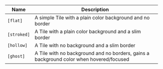 | Name        | Description                                                                             |
|-------------|-----------------------------------------------------------------------------------------|
| `[flat]`    | A simple Tile with a plain color background and no border                               |
| `[stroked]` | A Tile with a plain color background and a slim border                                  |
| `[hollow]`  | A Tile with no background and a slim border                                             |
| `[ghost]`   | A Tile with no background and no borders, gains a background color when hovered/focused |

